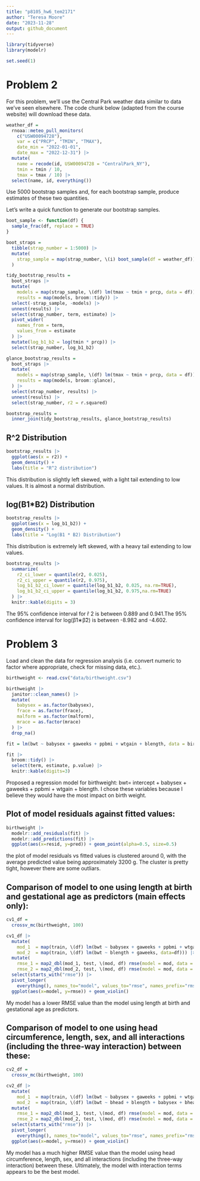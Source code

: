 ```yaml
---
title: "p8105_hw6_tem2171"
author: "Teresa Moore"
date: "2023-11-28"
output: github_document
---
```

```r
library(tidyverse)
library(modelr)

set.seed(1)
```


# Problem 2

For this problem, we’ll use the Central Park weather data similar to data we’ve seen elsewhere. The code chunk below (adapted from the course website) will download these data.

```r
weather_df = 
  rnoaa::meteo_pull_monitors(
    c("USW00094728"),
    var = c("PRCP", "TMIN", "TMAX"), 
    date_min = "2022-01-01",
    date_max = "2022-12-31") |>
  mutate(
    name = recode(id, USW00094728 = "CentralPark_NY"),
    tmin = tmin / 10,
    tmax = tmax / 10) |>
  select(name, id, everything())
```

Use 5000 bootstrap samples and, for each bootstrap sample, produce estimates of these two quantities.

Let’s write a quick function to generate our bootstrap samples.
```r
boot_sample <- function(df) {
  sample_frac(df, replace = TRUE)
}
```

```r
boot_straps = 
  tibble(strap_number = 1:5000) |> 
  mutate(
    strap_sample = map(strap_number, \(i) boot_sample(df = weather_df))
  )
```

```r
tidy_bootstrap_results = 
  boot_straps |> 
  mutate(
    models = map(strap_sample, \(df) lm(tmax ~ tmin + prcp, data = df)),
    results = map(models, broom::tidy)) |> 
  select(-strap_sample, -models) |> 
  unnest(results) |>
  select(strap_number, term, estimate) |> 
  pivot_wider(
    names_from = term,
    values_from = estimate
  ) |> 
  mutate(log_b1_b2 = log(tmin * prcp)) |> 
  select(strap_number, log_b1_b2)
```

```r
glance_bootstrap_results =
  boot_straps |> 
  mutate(
    models = map(strap_sample, \(df) lm(tmax ~ tmin + prcp, data = df)),
    results = map(models, broom::glance),
  ) |> 
  select(strap_number, results) |> 
  unnest(results) |>
  select(strap_number, r2 = r.squared)

bootstrap_results =
  inner_join(tidy_bootstrap_results, glance_bootstrap_results)
```

## R^2 Distribution
```r
bootstrap_results |> 
  ggplot(aes(x = r2)) + 
  geom_density() +
  labs(title = "R^2 distribution")
```
This distribution is slightly left skewed, with a light tail extending to low values. It is almost a normal distribution.


## log(B1*B2) Distribution
```r
bootstrap_results |> 
  ggplot(aes(x = log_b1_b2)) + 
  geom_density() +
  labs(title = "Log(B1 * B2) Distribution")
```

This distribution is extremely left skewed, with a heavy tail extending to low values.

```r
bootstrap_results |> 
  summarize(
    r2_ci_lower = quantile(r2, 0.025),
    r2_ci_upper = quantile(r2, 0.975),
    log_b1_b2_ci_lower = quantile(log_b1_b2, 0.025, na.rm=TRUE),
    log_b1_b2_ci_upper = quantile(log_b1_b2, 0.975,na.rm=TRUE)
  ) |> 
  knitr::kable(digits = 3)
```

The 95% confidence interval for r̂ 2 is between 0.889 and 0.941.The 95% confidence interval for log(β̂1∗β̂2) is between -8.982 and -4.602.


# Problem 3

Load and clean the data for regression analysis (i.e. convert numeric to factor where appropriate, check for missing data, etc.).

```r
birthweight <- read.csv("data/birthweight.csv")

birthweight |>
  janitor::clean_names() |>
  mutate(
    babysex = as.factor(babysex),
    frace = as.factor(frace),
    malform = as.factor(malform),
    mrace = as.factor(mrace)
  ) |>
  drop_na()
```

```r
fit = lm(bwt ~ babysex + gaweeks + ppbmi + wtgain + blength, data = birthweight)

fit |>
  broom::tidy() |>
  select(term, estimate, p.value) |>
  knitr::kable(digits=3)
```

Proposed a regression model for birthweight:
bwt= intercept + babysex + gaweeks + ppbmi + wtgain + blength.
I chose these variables because I believe they would have the most impact on birth weight.

## Plot of model residuals against fitted values:
```r
birthweight |>
  modelr::add_residuals(fit) |>
  modelr::add_predictions(fit) |>
  ggplot(aes(x=resid, y=pred)) + geom_point(alpha=0.5, size=0.5)
```
 
the plot of model residuals vs fitted values is clustered around 0, with the average predicted value being approximately 3200 g. The cluster is pretty tight, however there are some outliars. 
 
## Comparison of model to one using length at birth and gestational age as predictors (main effects only):
```r
cv1_df = 
  crossv_mc(birthweight, 100) 

cv1_df |> 
  mutate(
    mod_1  = map(train, \(df) lm(bwt ~ babysex + gaweeks + ppbmi + wtgain + blength, data = df)),
    mod_2  = map(train, \(df) lm(bwt ~ blength + gaweeks, data=df))) |> 
  mutate(
    rmse_1 = map2_dbl(mod_1, test, \(mod, df) rmse(model = mod, data = df)),
    rmse_2 = map2_dbl(mod_2, test, \(mod, df) rmse(model = mod, data = df))) |>
  select(starts_with("rmse")) |>
  pivot_longer(
    everything(), names_to="model", values_to="rmse", names_prefix="rmse_") |>
  ggplot(aes(x=model, y=rmse)) + geom_violin()
```

My model has a lower RMSE value than the model using length at birth and gestational age as predictors.
 
 
## Comparison of model to one using head circumference, length, sex, and all interactions (including the three-way interaction) between these:
```r
cv2_df = 
  crossv_mc(birthweight, 100) 

cv2_df |> 
  mutate(
    mod_1  = map(train, \(df) lm(bwt ~ babysex + gaweeks + ppbmi + wtgain + blength, data = df)),
    mod_2  = map(train, \(df) lm(bwt ~ bhead + blength + babysex + bhead*blength + bhead*babysex + blength*babysex + bhead*blength*babysex, data=df))) |>
  mutate(
    rmse_1 = map2_dbl(mod_1, test, \(mod, df) rmse(model = mod, data = df)),
    rmse_2 = map2_dbl(mod_2, test, \(mod, df) rmse(model = mod, data = df))) |>
  select(starts_with("rmse")) |>
  pivot_longer(
    everything(), names_to="model", values_to="rmse", names_prefix="rmse_") |>
  ggplot(aes(x=model, y=rmse)) + geom_violin()
```

My model has a much higher RMSE value than the model using head circumference, length, sex, and all interactions (including the three-way interaction) between these. Ultimately, the model with interaction terms appears to be the best model.
